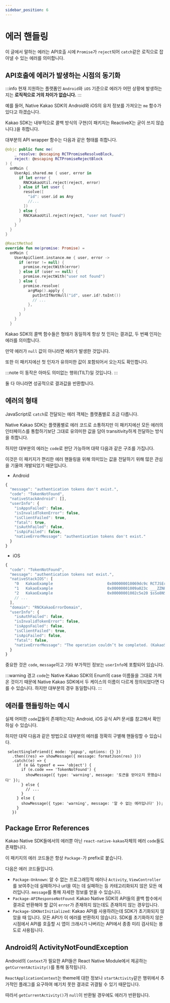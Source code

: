 ```yaml
---
sidebar_position: 6
---
```


# 에러 핸들링

이 글에서 말하는 에러는 API호출 시에 `Promise`가 `reject`되어 `catch`같은 로직으로 잡아낼 수 있는 에러를 의미합니다.

## API호출에 에러가 발생하는 시점의 동기화

:::info
현재 지원하는 플랫폼인 `Android`와 `iOS` 기준으로 에러가 어떤 상황에 발생하는지는 **로직적으로 거의 차이가 없습니다.**
:::

예를 들어, Native Kakao SDK의 Android와 iOS의 유저 정보를 가져오는 `me` 함수가 있다고 하겠습니다.

Kakao SDK는 내부적으로 콜백 방식의 구현(이 패키지는 ReactiveX는 굳이 쓰지 않습니다.)을 취합니다.

대부분의 API wrapper 함수는 다음과 같은 형태를 취합니다.

```swift title='ios.swift'
@objc public func me(
    _ resolve: @escaping RCTPromiseResolveBlock,
    reject: @escaping RCTPromiseRejectBlock
) {
  onMain {
    UserApi.shared.me { user, error in
      if let error {
        RNCKakaoUtil.reject(reject, error)
      } else if let user {
        resolve([
          "id": user.id as Any
          //...
        ])
      } else {
        RNCKakaoUtil.reject(reject, "user not found")
      }
    }
  }
}
```

```kotlin title='android.kt'
@ReactMethod
override fun me(promise: Promise) =
  onMain {
    UserApiClient.instance.me { user, error ->
      if (error != null) {
        promise.rejectWith(error)
      } else if (user == null) {
        promise.rejectWith("user not found")
      } else {
        promise.resolve(
          argMap().apply {
            putIntIfNotNull("id", user.id?.toInt())
            // ...
          },
        )
      }
    }
  }
```

Kakao SDK의 콜백 함수들은 형태가 동일하게 항상 첫 인자는 결과값, 두 번째 인자는 에러를 의미합니다.

만약 에러가 `null` 값이 아니라면 에러가 발생한 것입니다.

또한 이 패키지에선 첫 인자가 유의미한 값이 포함되어서 오는지도 확인합니다.

:::note
이 동작은 아마도 의미없는 행위(TILT)일 것입니다.
:::

둘 다 아니라면 성공적으로 결과값을 반환합니다.

## 에러의 형태

JavaScript로 `catch`로 전달되는 에러 객체는 플랫폼별로 조금 다릅니다.

Native Kakao SDK는 플랫폼별로 에러 코드로 소통하지만 이 패키지에선 모든 에러의 인터페이스를 통합하기보단 그대로 유의미한 값을 담아
transitivity하게 전달하는 방식을 취합니다.

하지만 대부분의 에러는 `code`로 판단 가능하며 대략 다음과 같은 구조를 가집니다.

이것은 이 패키지가 편리한 에러 핸들링을 위해 의미있는 값을 전달하기 위해 많은 관심을 기울여 개발되었기 때문입니다.

- Android

```js
{
  "message": "authentication tokens don't exist.",
  "code": "TokenNotFound",
  "nativeStackAndroid": [],
  "userInfo": {
    "isAppsFailed": false,
    "isInvalidTokenError": false,
    "isClientFailed": true,
    "fatal": true,
    "isAuthFailed": false,
    "isApiFailed": false,
    "nativeErrorMessage": "authentication tokens don't exist."
  }
}
```

- iOS

```js
{
  "code": "TokenNotFound",
  "message": "authentication tokens not exist.",
  "nativeStackIOS": [
    "0   KakaoExample                        0x000000010069dc9c RCTJSErrorFromCodeMessageAndNSError + 112",
    "1   KakaoExample                        0x00000001009a023c ___ZZN8facebook5react15ObjCTurboModule13createPromiseERNS_3jsi7RuntimeENSt3__112basic_stringIcNS5_11char_traitsIcEENS5_9allocatorIcEEEEU13block_pointerFvU13block_pointerFvP11objc_objectEU13block_pointerFvP8NSStringSH_P7NSErrorEEENK3$_0clES4_RKNS2_5ValueEPSQ_m_block_invoke.59 + 388",
    "2   KakaoExample                        0x00000001002c5e20 $sSo8NSStringCSgACSo7NSErrorCSgIeyByyy_SSSgAGs5Error_pSgIegggg_TR + 380",
    // ...
  ],
  "domain": "RNCKakaoErrorDomain",
  "userInfo": {
    "isAuthFailed": false,
    "isInvalidTokenError": false,
    "isAppsFailed": false,
    "isClientFailed": true,
    "isApiFailed": false,
    "fatal": false,
    "nativeErrorMessage": "The operation couldn’t be completed. (KakaoSDKCommon.SdkError error 0.)"
  }
}

```

중요한 것은 `code`, `message`이고 기타 부가적인 정보는 `userInfo`에 포함되어 있습니다.

:::warning 경고
`code`는 Native Kakao SDK의 Enum의 case 이름들을 그대로 가져온 것이기 때문에 Native Kakao SDK에서
두 케이스의 이름이 다르게 정의되었다면 다를 수 있습니다. 하지만 대부분의 경우 동일합니다.
:::

## 에러를 핸들링하는 예시

실제 어떠한 `code`값들이 존재하는지는 Android, iOS 공식 API 문서를 참고해서 확인하실 수 있습니다.

하지만 대략 다음과 같은 방법으로 대부분의 에러를 정확히 구별해 핸들링할 수 있습니다.

```tsx
 selectSingleFriend({ mode: 'popup', options: {} })
   .then((res) => showMessage({ message: formatJson(res) }))
   .catch((e) => {
     if (e && typeof e === 'object') {
       if (e.code === 'TokenNotFound') {
         showMessage({ type: 'warning', message: '토큰을 얻어오지 못했습니다' });
       } else {
         // ...
       }
     } else {
       showMessage({ type: 'warning', message: '알 수 없는 에러입니다' });
     }
   })
```

## Package Error References

Kakao Native SDK들에서의 에러뿐 아닌 `react-native-kakao`자체의 에러 `code`들도 존재합니다.

이 패키지의 에러 코드들은 항상 `Package-`가 prefix로 붙습니다.

다음은 에러 코드들입니다.

- `Package-Unknown`: 알 수 없는 프로그래밍적 에러나 `Activity`, `ViewController`를 보여주는데 실패하거나 url을
여는 데 실패하는 등 카테고리화되지 않은 모든 에러입니다. `message`를 통해 자세한 정보를 얻을 수 있습니다.
- `Package-APIResponseNotFound`: Kakao Native SDK의 API들의 콜백 함수에서 결과로 반환해야 할 값이 `error`가 존재하지 않는데도 존재하지 않는 경우입니다.
- `Package-SDKNotInitialized`: Kakao API를 사용하려는데 SDK가 초기화되지 않았을 때 입니다. 모든 API가 이 에러를 반환하지 않습니다.
SDK를 초기화하지 않은 시점에서 API를 호출할 시 앱이 크래시가 나버리는 API에서 종종 미리 검사되는 용도로 사용됩니다.


## Android의 ActivityNotFoundException

Android의 `Context`가 필요한 API들은 React Native Module에서 제공하는 `getCurrentActivity()`를 통해 동작됩니다.

`ReactApplicationContext`는 theme에 대한 정보나 `startActivity`같은 행위에서 추가적인 플래그를 요구하여 예기치 못한
결과로 귀결될 수 있기 때문입니다.

따라서 `getCurrentActivity()`가 `null`이 반환될 경우에도 에러가 반환됩니다.
